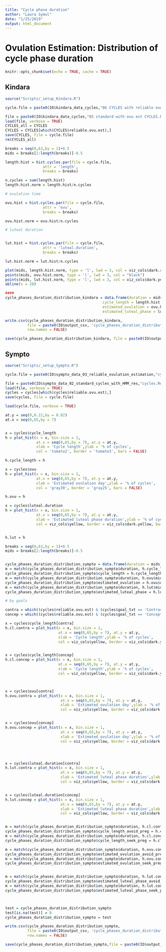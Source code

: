 ```yaml
---
title: "Cycle phase duration"
author: "Laura Symul"
date: "1/25/2019"
output: html_document
---
```


# Ovulation Estimation: Distribution of cycle phase duration

```r
knitr::opts_chunk$set(echo = TRUE, cache = TRUE)
```


## Kindara

```r
source("Scripts/_setup_Kindara.R")
```



```r
cycle.file = paste0(IO$kindara_data_cycles,"06 CYCLES with reliable ovulation estimation.Rdata") 
```



```r
file = paste0(IO$kindara_data_cycles,"05 standard with ovu est CYCLES.Rdata")
load(file, verbose = TRUE)
CYCLES_all = CYCLES
CYCLES = CYCLES[which(CYCLES$reliable.ovu.est),]
save(CYCLES, file = cycle.file)
rm(CYCLES_all)
```


```r

breaks = seq(0,63,by = 1)+0.5
mids = breaks[2:length(breaks)]-0.5

length.hist = hist.cycles.par(file = cycle.file, 
                 attr = 'length', 
                 breaks = breaks)

n.cycles = sum(length.hist)
length.hist.norm = length.hist/n.cycles

# ovulation time

ovu.hist = hist.cycles.par(file = cycle.file, 
                 attr = 'ovu', 
                 breaks = breaks)

ovu.hist.norm = ovu.hist/n.cycles

# luteal duration


lut.hist = hist.cycles.par(file = cycle.file, 
                 attr = 'luteal.duration', 
                 breaks = breaks)

lut.hist.norm = lut.hist/n.cycles

plot(mids, length.hist.norm, type = 'l', lwd = 3, col = viz_cols$dark.red, ylim = range(length.hist.norm,ovu.hist.norm,lut.hist.norm))
points(mids, ovu.hist.norm, type = 'l', lwd = 3, col = "black")
points(mids, lut.hist.norm, type = 'l', lwd = 3, col = viz_cols$dark.yellow)
abline(v = 28)

####
cycle_phases_duration_distribution_kindara = data.frame(duration = mids, 
                                            cycle_length = length.hist.norm,
                                            estimated_ovulation = ovu.hist.norm,
                                            estimated_luteal_phase = lut.hist.norm)

write.csv(cycle_phases_duration_distribution_kindara, 
          file = paste0(IO$output_csv, 'cycle_phases_duration_distribution_kindara.csv'),
          row.names = FALSE)

save(cycle_phases_duration_distribution_kindara, file = paste0(IO$output_Rdata, 'cycle_phases_duration_distribution_kindara.Rdata') )
```

## Sympto

```r
source("Scripts/_setup_Sympto.R")
```


```r
cycle.file = paste0(IO$sympto_data_03_reliable_ovulation_estimation,"cycles.Rdata")
```


```r
file = paste0(IO$sympto_data_02_standard_cycles_with_HMM_res,"cycles.Rdata") 
load(file, verbose = TRUE)
cycles = cycles[which(cycles$reliable.ovu.est),]
save(cycles, file = cycle.file)
```

```r
load(cycle.file, verbose = TRUE)
```

```r

at.y = seq(0,0.22,by = 0.02)
at.x = seq(0,65,by = 7)


x = cycles$cycle_length
h = plot_hist(x = x, bin.size = 1, 
              at.x = seq(0,65,by = 7), at.y = at.y,
              xlab = 'Cycle length',ylab = '% of cycles',
              col = 'tomato2', border = 'tomato3', bars = FALSE)

h.cycle_length = h

x = cycles$ovu
h = plot_hist(x = x, bin.size = 1, 
              at.x = seq(0,65,by = 7), at.y = at.y,
              xlab = 'Estimated ovulation day',ylab = '% of cycles',
              col = 'gray30', border = 'gray25', bars = FALSE)

h.ovu = h

x = cycles$luteal.duration
h = plot_hist(x = x, bin.size = 1, 
              at.x = seq(0,65,by = 7), at.y = at.y,
              xlab = 'Estimated luteal phase duration',ylab = '% of cycles',
              col = viz_cols$yellow, border = viz_cols$dark.yellow, bars = FALSE)


h.lut = h

breaks = seq(0,63,by = 1)+0.5
mids = breaks[2:length(breaks)]-0.5


cycle_phases_duration_distribution_sympto = data.frame(duration = mids)
m = match(cycle_phases_duration_distribution_sympto$duration, h.cycle_length$mids)
cycle_phases_duration_distribution_sympto$cycle_length = h.cycle_length$density[m]
m = match(cycle_phases_duration_distribution_sympto$duration, h.ovu$mids)
cycle_phases_duration_distribution_sympto$estimated_ovulation = h.ovu$density[m]
m = match(cycle_phases_duration_distribution_sympto$duration, h.lut$mids)
cycle_phases_duration_distribution_sympto$estimated_luteal_phase = h.lut$density[m]

# by goals

contra = which((cycles$reliable.ovu.est) & (cycles$goal_txt == 'Contraception'))
concep = which((cycles$reliable.ovu.est) & (cycles$goal_txt == 'Conception'))

x = cycles$cycle_length[contra]
h.cl.contra = plot_hist(x = x, bin.size = 1, 
                        at.x = seq(0,65,by = 7), at.y = at.y,
                        xlab = 'Cycle length',ylab = '% of cycles',
                        col = viz_cols$yellow, border = viz_cols$dark.yellow)


x = cycles$cycle_length[concep]
h.cl.concep = plot_hist(x = x, bin.size = 1, 
                        at.x = seq(0,65,by = 7), at.y = at.y,
                        xlab = 'Cycle length',ylab = '% of cycles',
                        col = viz_cols$yellow, border = viz_cols$dark.yellow)



x = cycles$ovu[contra]
h.ovu.contra = plot_hist(x = x, bin.size = 1, 
                         at.x = seq(0,65,by = 7), at.y = at.y,
                         xlab = 'Estimated ovulation day',ylab = '% of cycles',
                         col = viz_cols$yellow, border = viz_cols$dark.yellow)


x = cycles$ovu[concep]
h.ovu.concep = plot_hist(x = x, bin.size = 1, 
                         at.x = seq(0,65,by = 7), at.y = at.y,
                         xlab = 'Estimated ovulation day',ylab = '% of cycles',
                         col = viz_cols$yellow, border = viz_cols$dark.yellow)




x = cycles$luteal.duration[contra]
h.lut.contra = plot_hist(x = x, bin.size = 1, 
                         at.x = seq(0,65,by = 7), at.y = at.y,
                         xlab = 'Estimated luteal phase duration',ylab = '% of cycles',
                         col = viz_cols$yellow, border = viz_cols$dark.yellow)


x = cycles$luteal.duration[concep]
h.lut.concep = plot_hist(x = x, bin.size = 1, 
                         at.x = seq(0,65,by = 7), at.y = at.y,
                         xlab = 'Estimated luteal phase duration',ylab = '% of cycles',
                         col = viz_cols$yellow, border = viz_cols$dark.yellow)


m = match(cycle_phases_duration_distribution_sympto$duration, h.cl.contra$mids)
cycle_phases_duration_distribution_sympto$cycle_length_avoid_preg = h.cl.contra$density[m]
m = match(cycle_phases_duration_distribution_sympto$duration, h.cl.concep$mids)
cycle_phases_duration_distribution_sympto$cycle_length_seek_preg = h.cl.concep$density[m]

m = match(cycle_phases_duration_distribution_sympto$duration, h.ovu.contra$mids)
cycle_phases_duration_distribution_sympto$estimated_ovulation_avoid_preg = h.ovu.contra$density[m]
m = match(cycle_phases_duration_distribution_sympto$duration, h.ovu.concep$mids)
cycle_phases_duration_distribution_sympto$estimated_ovulation_seek_preg = h.ovu.concep$density[m]


m = match(cycle_phases_duration_distribution_sympto$duration, h.lut.contra$mids)
cycle_phases_duration_distribution_sympto$estimated_luteal_phase_avoid_preg = h.lut.contra$density[m]
m = match(cycle_phases_duration_distribution_sympto$duration, h.lut.concep$mids)
cycle_phases_duration_distribution_sympto$estimated_luteal_phase_seek_preg = h.lut.concep$density[m]



test = cycle_phases_duration_distribution_sympto
test[is.na(test)] = 0
cycle_phases_duration_distribution_sympto = test

write.csv(cycle_phases_duration_distribution_sympto, 
          file = paste0(IO$output_csv, 'cycle_phases_duration_distribution_sympto.csv'),
          row.names = FALSE)

save(cycle_phases_duration_distribution_sympto,file = paste0(IO$output_Rdata, 'cycle_phases_duration_distribution_sympto.Rdata') )
```












